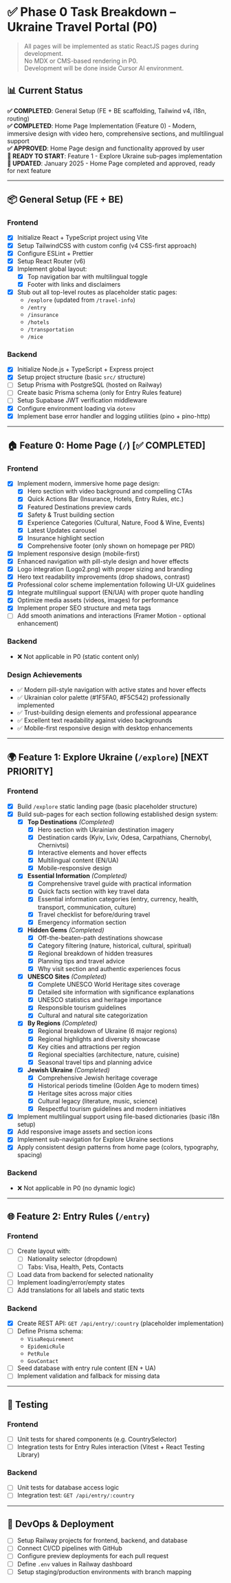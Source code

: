 # ✅ Phase 0 Task Breakdown – Ukraine Travel Portal (P0)

> All pages will be implemented as static ReactJS pages during development.  
> No MDX or CMS-based rendering in P0.  
> Development will be done inside Cursor AI environment.

## 📊 Current Status
**✅ COMPLETED**: General Setup (FE + BE scaffolding, Tailwind v4, i18n, routing)  
**✅ COMPLETED**: Home Page Implementation (Feature 0) - Modern, immersive design with video hero, comprehensive sections, and multilingual support  
**✅ APPROVED**: Home Page design and functionality approved by user  
**🚧 READY TO START**: Feature 1 - Explore Ukraine sub-pages implementation  
**📅 UPDATED**: January 2025 - Home Page completed and approved, ready for next feature

---

## 📦 General Setup (FE + BE)

### Frontend
- [x] Initialize React + TypeScript project using Vite
- [x] Setup TailwindCSS with custom config (v4 CSS-first approach)
- [x] Configure ESLint + Prettier
- [x] Setup React Router (v6)
- [x] Implement global layout:
  - [x] Top navigation bar with multilingual toggle
  - [x] Footer with links and disclaimers
- [x] Stub out all top-level routes as placeholder static pages:
  - `/explore` (updated from `/travel-info`)
  - `/entry`
  - `/insurance`
  - `/hotels`
  - `/transportation`
  - `/mice`

### Backend
- [x] Initialize Node.js + TypeScript + Express project
- [x] Setup project structure (basic `src/` structure)
- [ ] Setup Prisma with PostgreSQL (hosted on Railway)
- [ ] Create basic Prisma schema (only for Entry Rules feature)
- [ ] Setup Supabase JWT verification middleware
- [x] Configure environment loading via `dotenv`
- [x] Implement base error handler and logging utilities (pino + pino-http)

---

## 🏠 Feature 0: Home Page (`/`) **[✅ COMPLETED]**

### Frontend
- [x] Implement modern, immersive home page design:
  - [x] Hero section with video background and compelling CTAs
  - [x] Quick Actions Bar (Insurance, Hotels, Entry Rules, etc.)
  - [x] Featured Destinations preview cards
  - [x] Safety & Trust building section
  - [x] Experience Categories (Cultural, Nature, Food & Wine, Events)
  - [x] Latest Updates carousel
  - [x] Insurance highlight section
  - [x] Comprehensive footer (only shown on homepage per PRD)
- [x] Implement responsive design (mobile-first)
- [x] Enhanced navigation with pill-style design and hover effects
- [x] Logo integration (Logo2.png) with proper sizing and branding
- [x] Hero text readability improvements (drop shadows, contrast)
- [x] Professional color scheme implementation following UI-UX guidelines
- [x] Integrate multilingual support (EN/UA) with proper quote handling
- [x] Optimize media assets (videos, images) for performance
- [x] Implement proper SEO structure and meta tags
- [ ] Add smooth animations and interactions (Framer Motion - optional enhancement)

### Backend
- ❌ Not applicable in P0 (static content only)

### Design Achievements
- ✅ Modern pill-style navigation with active states and hover effects
- ✅ Ukrainian color palette (#1F5FA0, #F5C542) professionally implemented
- ✅ Trust-building design elements and professional appearance
- ✅ Excellent text readability against video backgrounds
- ✅ Mobile-first responsive design with desktop enhancements

---

## 🌍 Feature 1: Explore Ukraine (`/explore`) **[NEXT PRIORITY]**

### Frontend
- [x] Build `/explore` static landing page (basic placeholder structure)
- [x] Build sub-pages for each section following established design system:
  - [x] **Top Destinations** *(Completed)*
    - [x] Hero section with Ukrainian destination imagery
    - [x] Destination cards (Kyiv, Lviv, Odesa, Carpathians, Chernobyl, Chernivtsi)
    - [x] Interactive elements and hover effects
    - [x] Multilingual content (EN/UA)
    - [x] Mobile-responsive design
  - [x] **Essential Information** *(Completed)*
    - [x] Comprehensive travel guide with practical information
    - [x] Quick facts section with key travel data
    - [x] Essential information categories (entry, currency, health, transport, communication, culture)
    - [x] Travel checklist for before/during travel
    - [x] Emergency information section
  - [x] **Hidden Gems** *(Completed)*
    - [x] Off-the-beaten-path destinations showcase
    - [x] Category filtering (nature, historical, cultural, spiritual)
    - [x] Regional breakdown of hidden treasures
    - [x] Planning tips and travel advice
    - [x] Why visit section and authentic experiences focus
  - [x] **UNESCO Sites** *(Completed)*
    - [x] Complete UNESCO World Heritage sites coverage
    - [x] Detailed site information with significance explanations
    - [x] UNESCO statistics and heritage importance
    - [x] Responsible tourism guidelines
    - [x] Cultural and natural site categorization
  - [x] **By Regions** *(Completed)*
    - [x] Regional breakdown of Ukraine (6 major regions)
    - [x] Regional highlights and diversity showcase
    - [x] Key cities and attractions per region
    - [x] Regional specialties (architecture, nature, cuisine)
    - [x] Seasonal travel tips and planning advice
  - [x] **Jewish Ukraine** *(Completed)*
    - [x] Comprehensive Jewish heritage coverage
    - [x] Historical periods timeline (Golden Age to modern times)
    - [x] Heritage sites across major cities
    - [x] Cultural legacy (literature, music, science)
    - [x] Respectful tourism guidelines and modern initiatives
- [x] Implement multilingual support using file-based dictionaries (basic i18n setup)
- [x] Add responsive image assets and section icons
- [x] Implement sub-navigation for Explore Ukraine sections
- [x] Apply consistent design patterns from home page (colors, typography, spacing)

### Backend
- ❌ Not applicable in P0 (no dynamic logic)

---

## 🌐 Feature 2: Entry Rules (`/entry`)

### Frontend
- [ ] Create layout with:
  - [ ] Nationality selector (dropdown)
  - [ ] Tabs: Visa, Health, Pets, Contacts
- [ ] Load data from backend for selected nationality
- [ ] Implement loading/error/empty states
- [ ] Add translations for all labels and static texts

### Backend
- [x] Create REST API: `GET /api/entry/:country` (placeholder implementation)
- [ ] Define Prisma schema:
  - `VisaRequirement`
  - `EpidemicRule`
  - `PetRule`
  - `GovContact`
- [ ] Seed database with entry rule content (EN + UA)
- [ ] Implement validation and fallback for missing data

---

## 🧪 Testing

### Frontend
- [ ] Unit tests for shared components (e.g. CountrySelector)
- [ ] Integration tests for Entry Rules interaction (Vitest + React Testing Library)

### Backend
- [ ] Unit tests for database access logic
- [ ] Integration test: `GET /api/entry/:country`

---

## 🚀 DevOps & Deployment

- [ ] Setup Railway projects for frontend, backend, and database
- [ ] Connect CI/CD pipelines with GitHub
- [ ] Configure preview deployments for each pull request
- [ ] Define `.env` values in Railway dashboard
- [ ] Setup staging/production environments with branch mapping
